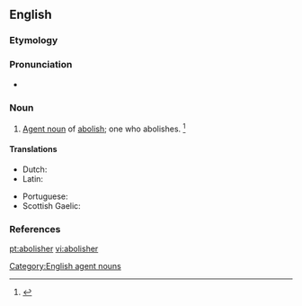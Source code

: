 ==English==

===Etymology===
{{suffix|abolish|er|id2=agent noun|lang=en}}

===Pronunciation===
* {{a|US}} {{IPA|/əˈbɑl.ɪʃ.ɚ/|/əˈbɑl.əʃ.ɚ/|lang=en}}

===Noun===
{{en-noun}}

# [[agent noun|Agent noun]] of [[abolish]]; one who abolishes. {{defdate|First attested from the mid 17<sup>th</sup> century.}}<ref name=SOED>{{R:SOED5|page=6}}</ref>

====Translations====
{{trans-top|one who abolishes}}
* Dutch: {{t|nl|afschaffer}}
* Latin: {{t|la|abolitor|m}}
{{trans-mid}}
* Portuguese: {{t|pt|abolidor|m}}
* Scottish Gaelic: {{t|gd|mì-laghachair}}
{{trans-bottom}}

===References===
<references/>

[[Category:English agent nouns]]

[[pt:abolisher]]
[[vi:abolisher]]